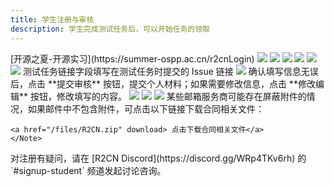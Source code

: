 ```yaml
---
title: 学生注册与审核
description: 学生完成测试任务后，可以开始任务的领取
---
```


<Stepper>
  <StepperItem title="第一步：进入开源之夏-开源实习官网，点击学生注册按钮">
    [开源之夏-开源实习](https://summer-ospp.ac.cn/r2cnLogin)
    <img src="/images/student/signup/signup-1.png" />
  </StepperItem>
  <StepperItem title="第二步：填写账号邮箱地址和密码，点击立即注册">
    <img src="/images/student/signup/signup-2.png" />
  </StepperItem>
  <StepperItem title="第三步：注册成功后，提示登录邮箱验证邮件地址">
    <img src="/images/student/signup/signup-3.png" />
  </StepperItem>
  <StepperItem title="第四步：在邮箱中点击链接验证邮箱有效性">
    <img src="/images/student/signup/signup-4.png" />
  </StepperItem>
  <StepperItem title="第五步：邮箱验证成功，出现账户激活页面">
    <img src="/images/student/signup/signup-5.png" />
  </StepperItem>
  <StepperItem title="第六步：重新进入开源之夏-开源实习官网，输入账号密码进行登录，完善个人信息">
    <img src="/images/student/signup/signup-6.png" />
  </StepperItem>
  <StepperItem title="第七步：按照要求填写基本信息、教育信息、个人经历等字段，填写过程中可以点击保存草稿按钮，保存填写的内容">
    <Note type="danger" title="填写测试任务链接字段">
        测试任务链接字段填写在测试任务时提交的 Issue 链接
    </Note>
    <img src="/images/student/signup/signup-7.png" />
    确认填写信息无误后，点击 **提交审核** 按钮，提交个人材料；如果需要修改信息，点击 **修改编辑** 按钮，修改填写的内容。
    <img src="/images/student/signup/signup-8.png" />
  </StepperItem>
  <StepperItem title="第八步：进入系统认证阶段">
    <img src="/images/student/signup/signup-8.png" />
  </StepperItem>
  <StepperItem title="第九步：系统认证阶段通过后，进入待组委会审核阶段">
    <img src="/images/student/signup/signup-10.png" />
  </StepperItem>
  <StepperItem title="第十步：组委会审核通过后，学生会收到邮件通知，学生根据邮件通知准备相关材料回复邮件">
    <Note type="danger" title="注意事项">
    某些邮箱服务商可能存在屏蔽附件的情况，如果邮件中不包含附件，可点击以下链接下载合同相关文件：

    <a href="/files/R2CN.zip" download> 点击下载合同相关文件</a>
    </Note>
  </StepperItem>
</Stepper>

<Note type="danger" title="注意事项">
    对注册有疑问，请在 [R2CN Discord](https://discord.gg/WRp4TKv6rh) 的 `#signup-student` 频道发起讨论咨询。
</Note>
